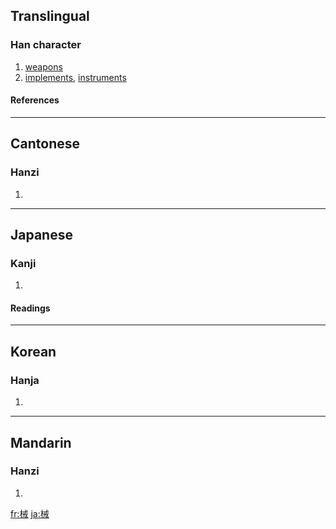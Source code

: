 ==Translingual==
===Han character===
{{Han char|rn=75|rad=木|as=07|sn=11|four=4395<sub>0</sub>|canj=木戈廿 (DIT)}}
# [[weapons]]
# [[implements]], [[instruments]]
====References====
{{Han ref|kx=0531.030|dkj=14882|dj=0919.040|hdz=21209.060|uh=68B0|ud=26800|bh=B1F1|bd=45553}}

----
==Cantonese==
===Hanzi===
{{yue-hanzi|jyut=|y=haai6}}
# {{defn|Cantonese}}

----
==Japanese==
===Kanji===
{{ja-kanji|grade=4|rs=木07}}
# {{defn|Japanese}} 
====Readings====
{{ja-readings|on=[[かい]] (kai)|kun=[[かせ]] (kase)}}

----
==Korean==
===Hanja===
{{ko-hanja|hangeul=계|eumhun=|rv=gye|mr=kye|y=kyey}}
# {{defn|Korean}}

----
==Mandarin==
===Hanzi===
{{cmn-hanzi|pin=[[jiè]] ([[jie4]]), [[xiè]] ([[xie4]])|wg=chieh<sup>4</sup>, hsieh<sup>4</sup>}}
# {{defn|Mandarin}}

[[fr:械]]
[[ja:械]]